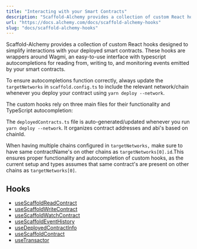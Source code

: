 ```yaml
---
title: "Interacting with your Smart Contracts"
description: "Scaffold-Alchemy provides a collection of custom React hooks designed to simplify interactions with your deployed smart contracts. These hooks are wrappers around Wagmi, an easy-to-use interface with typescript autocompletions for reading from, writing to, and monitoring events emitted by your smart..."
url: "https://docs.alchemy.com/docs/scaffold-alchemy-hooks"
slug: "docs/scaffold-alchemy-hooks"
---
```


Scaffold-Alchemy provides a collection of custom React hooks designed to simplify interactions with your deployed smart contracts. These hooks are wrappers around Wagmi, an easy-to-use interface with typescript autocompletions for reading from, writing to, and monitoring events emitted by your smart contracts.

To ensure autocompletions function correctly, always update the `targetNetworks` in `scaffold.config.ts` to include the relevant network/chain whenever you deploy your contract using `yarn deploy --network`.

<Info>
  The custom hooks rely on three main files for their functionality and TypeScript autocompletion:

  The `deployedContracts.ts` file is auto-generated/updated whenever you run `yarn deploy --network`. It organizes contract addresses and abi's based on chainId.

  When having multiple chains configured in `targetNetworks,` make sure to have same contractName's on other chains as `targetNetworks[0].id`.This ensures proper functionality and autocompletion of custom hooks, as the current setup and types assumes that same contract's are present on other chains as `targetNetworks[0]`.
</Info>

## Hooks

* [useScaffoldReadContract](/docs/usescaffoldreadcontract)
* [useScaffoldWriteContract](/docs/usescaffoldwritecontract)
* [useScaffoldWatchContract](/docs/usescaffoldwatchcontract)
* [useScaffoldEventHistory](/docs/usescaffoldeventhistory)
* [useDeployedContractInfo](/docs/usedeployedcontractinfo)
* [useScaffoldContract](/docs/usescaffoldcontract)
* [useTransactor](/docs/usetransactor)
